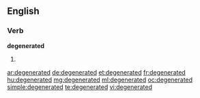 ==English==

===Verb===
'''degenerated'''

# {{en-past of|degenerate}}

[[ar:degenerated]]
[[de:degenerated]]
[[et:degenerated]]
[[fr:degenerated]]
[[hu:degenerated]]
[[mg:degenerated]]
[[ml:degenerated]]
[[oc:degenerated]]
[[simple:degenerated]]
[[te:degenerated]]
[[vi:degenerated]]